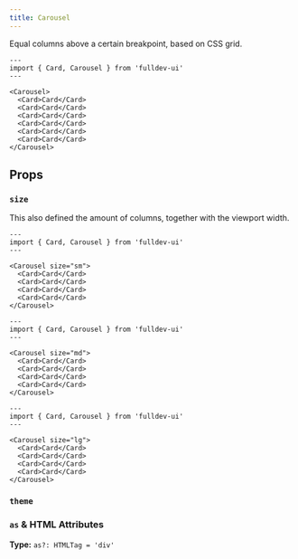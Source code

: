```yaml
---
title: Carousel
---
```



Equal columns above a certain breakpoint, based on CSS grid.

```astro live
---
import { Card, Carousel } from 'fulldev-ui'
---

<Carousel>
  <Card>Card</Card>
  <Card>Card</Card>
  <Card>Card</Card>
  <Card>Card</Card>
  <Card>Card</Card>
  <Card>Card</Card>
</Carousel>
```

## Props

### `size`

<SizeProp />

This also defined the amount of columns, together with the viewport width.

```astro live
---
import { Card, Carousel } from 'fulldev-ui'
---

<Carousel size="sm">
  <Card>Card</Card>
  <Card>Card</Card>
  <Card>Card</Card>
  <Card>Card</Card>
</Carousel>
```

```astro live
---
import { Card, Carousel } from 'fulldev-ui'
---

<Carousel size="md">
  <Card>Card</Card>
  <Card>Card</Card>
  <Card>Card</Card>
  <Card>Card</Card>
</Carousel>
```

```astro live
---
import { Card, Carousel } from 'fulldev-ui'
---

<Carousel size="lg">
  <Card>Card</Card>
  <Card>Card</Card>
  <Card>Card</Card>
  <Card>Card</Card>
</Carousel>
```

### `theme`

<ThemeProp />

### `as` & HTML Attributes

**Type:** `as?: HTMLTag = 'div'`

<AsProp />
